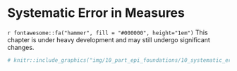 # Systematic Error in Measures

```{=html}
<!-- 
Hidden comments placeholder
---------------------------

To preview:
bookdown::preview_chapter("chapters/10_part_epi_foundations/10_systematic_error.Rmd")

Copy and paste:
👆**Here's what we did above:**
-->
```

::: under-construction
`r fontawesome::fa("hammer", fill = "#000000", height="1em")` This chapter is under heavy development and may still undergo significant changes.
:::

```r
# knitr::include_graphics("img/10_part_epi_foundations/10_systematic_error/figure.png")
```


